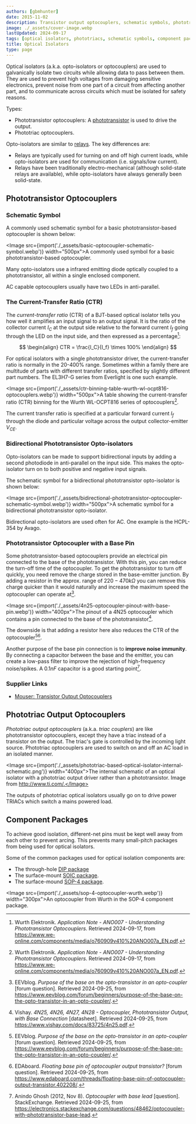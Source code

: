 ```yaml
---
authors: [gbmhunter]
date: 2015-11-02
description: Transistor output optocouplers, schematic symbols, phototriac output optocouplers, component packages and more info on optical isolators.
image: ./_assets/cover-image.webp
lastUpdated: 2024-09-17
tags: [optical isolators, phototriacs, schematic symbols, component packages, opto-isolators, optocouplers]
title: Optical Isolators
type: page
---
```


Optical isolators (a.k.a. opto-isolators or optocouplers) are used to galvanically isolate two circuits while allowing data to pass between them. They are used to prevent high voltages from damaging sensitive electronics, prevent noise from one part of a circuit from affecting another part, and to communicate across circuits which must be isolated for safety reasons.

Types:

* Phototransistor optocouplers: A [phototransistor](/electronics/components/phototransistors/) is used to drive the output.
* Phototriac optocouplers.

Opto-isolators are similar to [relays](/electronics/components/relays/). The key differences are:

* Relays are typically used for turning on and off high current loads, while opto-isolators are used for communication (i.e. signals/low current).
* Relays have been traditionally electro-mechanical (although solid-state relays are available), while opto-isolators have always generally been solid-state.

## Phototransistor Optocouplers

### Schematic Symbol

A commonly used schematic symbol for a basic phototransistor-based optocoupler is shown below:

<Image src={import('./_assets/basic-optocoupler-schematic-symbol.webp')} width="500px">A commonly used symbol for a basic phototransistor-based optocoupler.</Image>

Many opto-isolators use a infrared emitting diode optically coupled to a phototransistor, all within a single enclosed component.

AC capable optocouplers usually have two LEDs in anti-parallel.

### The Current-Transfer Ratio (CTR)

The _current-transfer ratio_ (CTR) of a BJT-based optical isolator tells you how well it amplifies an input signal to an output signal. It is the ratio of the collector current $I_C$ at the output side relative to the forward current $I_f$ going through the LED on the input side, and then expressed as a percentage[^wurth-ano007-understanding-phototransistor-optocouplers]:

$$
\begin{align}
CTR = \frac{I_C}{I_f} \times 100%
\end{align}
$$

For optical isolators with a single phototransistor driver, the current-transfer ratio is normally in the 20-400% range. Sometimes within a family there are multitude of parts with different transfer ratios, specified by slightly different part numbers. The EL3H7-G series from Everlight is one such example.

<Image src={import('./_assets/ctr-binning-table-wurth-wl-ocpt816-optocouplers.webp')} width="500px">A table showing the current-transfer ratio (CTR) binning for the Wurth WL-OCPT816 series of optocouplers[^wurth-ano007-understanding-phototransistor-optocouplers].</Image>

The current transfer ratio is specified at a particular forward current $I_f$ through the diode and particular voltage across the output collector-emitter $V_{CE}$.

### Bidirectional Phototransistor Opto-isolators

Opto-isolators can be made to support bidirectional inputs by adding a second photodiode in anti-parallel on the input side. This makes the opto-isolator turn on to both positive and negative input signals.

The schematic symbol for a bidirectional phototransistor opto-isolator is shown below:

<Image src={import('./_assets/bidirectional-phototransistor-optocoupler-schematic-symbol.webp')} width="500px">A schematic symbol for a bidirectional phototransistor opto-isolator.</Image>

Bidirectional opto-isolators are used often for AC. One example is the HCPL-354 by Avago.

### Phototransistor Optocoupler with a Base Pin

Some phototransistor-based optocouplers provide an electrical pin connected to the base of the phototransistor. With this pin, you can reduce the turn-off time of the optocoupler. To get the phototransistor to turn off quickly, you need remove the charge stored in the base-emitter junction. By adding a resistor in the approx. range of $220-470k\Omega$ you can remove this charge quicker than it would naturally and increase the maximum speed the optocoupler can operate at[^eevblog-purpose-of-base-in-optocoupler].

<Image src={import('./_assets/4n25-optocoupler-pinout-with-base-pin.webp')} width="400px">The pinout of a 4N25 optocoupler which contains a pin connected to the base of the phototransistor[^vishay-4n25-optocoupler-ds].</Image>

The downside is that adding a resistor here also reduces the CTR of the optocoupler[^eevblog-purpose-of-base-in-optocoupler][^edaboard-floating-base-pin-of-optocoupler].

Another purpose of the base pin connection is to **improve noise immunity**. By connecting a capacitor between the base and the emitter, you can create a low-pass filter to improve the rejection of high-frequency noise/spikes. A $0.1nF$ capacitor is a good starting point[^stack-exchange-optocoupler-with-base-lead].

### Supplier Links

* [Mouser: Transistor Output Optocouplers](https://www.mouser.com/c/optoelectronics/optocouplers-photocouplers/transistor-output-optocouplers/)

## Phototriac Output Optocouplers

_Phototriac output optocouplers_ (a.k.a. _triac couplers_) are like phototransistor optocouplers, except they have a triac instead of a transistor on the output. The triac's gate is controlled by the incoming light source. Phototriac optocouplers are used to switch on and off an AC load in an isolated manner.

<Image src={import('./_assets/phototriac-based-optical-isolator-internal-schematic.png')} width="400px">The internal schematic of an optical isolator with a phototriac output driver rather than a phototransistor. Image from http://www.ti.com/.</Image>

The outputs of phototriac optical isolators usually go on to drive power TRIACs which switch a mains powered load.

## Component Packages

To achieve good isolation, different-net pins must be kept well away from each other to prevent arcing. This prevents many small-pitch packages from being used for optical isolators.

Some of the common packages used for optical isolation components are:

* The through-hole [DIP package](/pcb-design/component-packages/dip-component-package)
* The surface-mount [SOIC package](/pcb-design/component-packages/soic-component-package).
* The surface-mound [SOP-4 package](/pcb-design/component-packages/sop-component-package/#sop-4).

<Image src={import('./_assets/sop-4-optocoupler-wurth.webp')} width="300px">An optocoupler from Wurth in the SOP-4 component package.</Image>

[^wurth-ano007-understanding-phototransistor-optocouplers]: Wurth Elektronik. _Application Note - ANO007 - Understanding Phototransistor Optocouplers_. Retrieved 2024-09-17, from https://www.we-online.com/components/media/o760909v410%20ANO007a_EN.pdf.
[^digikey-wurth-opto-140354245100]: DigiKey. _Product Index > Isolators > Optoisolators > Transistor, Photovoltaic Output > Würth Elektronik 140354245100_ [product page]. Retrieved 2024-09-18, from https://www.digikey.co.nz/en/products/detail/w%C3%BCrth-elektronik/140354245100/13584843.
[^vishay-4n25-optocoupler-ds]: Vishay. _4N25, 4N26, 4N27, 4N28 - Optocoupler, Phototransistor Output, with Base Connection_ [datasheet]. Retrieved 2024-09-25, from https://www.vishay.com/docs/83725/4n25.pdf.
[^eevblog-purpose-of-base-in-optocoupler]: EEVblog. _Purpose of the base on the opto-transistor in an opto-coupler_ [forum question]. Retrieved 2024-09-25, from https://www.eevblog.com/forum/beginners/purpose-of-the-base-on-the-opto-transistor-in-an-opto-coupler/.
[^edaboard-floating-base-pin-of-optocoupler]: EDAboard. _Floating base pin of optocoupler output transistor?_ [forum question]. Retrieved 2024-09-25, from https://www.edaboard.com/threads/floating-base-pin-of-optocoupler-output-transistor.402208/.
[^stack-exchange-optocoupler-with-base-lead]: Anindo Ghosh (2012, Nov 8). _Optocoupler with base lead_ [question]. StackExchange. Retrieved 2024-09-25, from https://electronics.stackexchange.com/questions/48462/optocoupler-with-phototransistor-base-lead.
